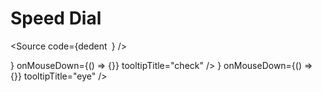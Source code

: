 
<Meta title="Examples/Speed Dial" component={SpeedDial} />

# Speed Dial

<Source
  code={dedent`
  `}
/>

<Story name="a) Speed Dial">
  <SpeedDial>
    <SpeedDialAction
      icon={<CheckIcon />}
      onMouseDown={() => {}}
      tooltipTitle="check"
    />
    <SpeedDialAction
      icon={<EyeIcon />}
      onMouseDown={() => {}}
      tooltipTitle="eye"
    />
  </SpeedDial>
</Story>

